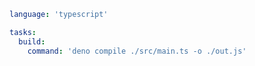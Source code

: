 ```yaml title="<project>/moon.yml" {5}
language: 'typescript'

tasks:
  build:
    command: 'deno compile ./src/main.ts -o ./out.js'
```

